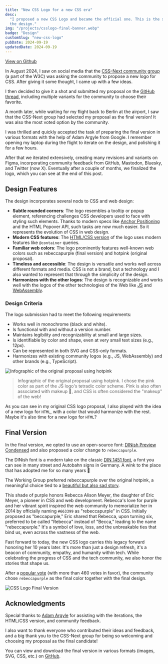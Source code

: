 ```yaml
---
title: "New CSS Logo for a new CSS era"
desc:
  "I proposed a new CSS Logo and became the official one. This is the story of how it happened and the thoughts behind
  the design."
img: "/projects/csslogo-final-banner.webp"
badge: "Design"
customSlug: "new-css-logo"
pubDate: 2024-09-19
updatedDate: 2024-09-19
---
```


<div class="mt-6 flex gap-4 flex-col sm:flex-row items-start">
  <a
    href="https://github.com/CSS-Next/logo.css"
    class="btn btn-gray btn-outline"
    target="_blank"
    rel="noopener noreferrer"
  >
    View on Github
  </a>
</div>

In August 2024, I saw on social media that the
[CSS-Next community group](https://lists.w3.org/Archives/Public/www-archive/2023Nov/att-0002/CSS-Next_Community_Group.pdf)
(a part of the W3C) was asking the community to propose a new logo for CSS. After giving it some thought, I came up with
a few ideas.

I then decided to give it a shot and submitted my proposal on the
[GitHub thread](https://github.com/CSS-Next/css-next/issues/105#issuecomment-2287469583), including multiple variants
for the community to choose their favorite.

A month later, while waiting for my flight back to Berlin at the airport, I saw that the CSS-Next group had selected my
proposal as the final version! It was also the most voted option by the community.

I was thrilled and quickly accepted the task of preparing the final version in various formats with the help of Adam
Argyle from Google. I remember opening my laptop during the flight to iterate on the design, and polishing it for a few
hours.

After that we iterated extensively, creating many revisions and variants on Figma, incorporating community feedback from
GitHub, Mastodon, Bluesky, and Twitter (now X). Eventually after a couple of months, we finalized the logo, which you
can see at the end of this post.

## Design Features

The design incorporates several nods to CSS and web design:

- **Subtle rounded corners**: The logo resembles a tooltip or popup element, referencing challenges CSS developers used
  to face with styling such elements. Thanks to modern specs like
  [Anchor Positioning](https://developer.mozilla.org/en-US/docs/Web/CSS/CSS_anchor_positioning) and the HTML Popover
  API, such tasks are now much easier. So it represents the evolution of CSS in web design.
- **Modern CSS features**: The [HTML/CSS version](https://codepen.io/argyleink/pen/qBegwRB) of the logo uses modern
  features like `@container` queries.
- **Familiar web colors**: The logo prominently features well-known web colors such as
  <span class="bg-[rebeccapurple] text-white p-1 font-mono">rebeccapurple</span> (final version) and
  <span class="bg-[hotpink] text-black p-1 font-mono">hotpink</span> (original proposal).
- **Timeless and accessible**: The design is versatile and works well across different formats and media. CSS is not a
  brand, but a technology and I also wanted to represent that through the simplicity of the design.
- **Harmonizes with the other logos**: The design is recognizable and works well with the logos of the other
  technologies of the Web like [JS](https://github.com/voodootikigod/logo.js) and
  [WebAssembly](https://github.com/WebAssembly/logo.webassembly).

### Design Criteria

The logo submission had to meet the following requirements:

- Works well in monochrome (black and white).
- Is functional with and without a version number.
- Maintains legibility and recognizability at small and large sizes.
- Is identifiable by color and shape, even at very small text sizes (e.g., 12px).
- Can be represented in both SVG and CSS-only formats.
- Harmonizes with existing community logos (e.g., JS, WebAssembly) and other brands (e.g., TypeScript).

![Infographic of the original proposal using hotpink](/projects/csslogo-infographic2.webp)

> Infographic of the original proposal using hotpink. I chose the pink color as part of the JS logo's tetradic color
> scheme. Pink is also often associated with makeup 💅, and CSS is often considered the "makeup" of the web!

As you can see in my original CSS logo proposal, I also played with the idea of a new logo for `HTML`, with a color that
would harmonize with the rest. Maybe it's also time for a new logo for `HTML`?

## Final Version

In the final version, we opted to use an open-source font:
[DINish Preview Condensed](https://github.com/playbeing/dinish) and also proposed a color change to `rebeccapurple`.

The DINish font is a modern take on the classic [DIN 1451 font](https://de.wikipedia.org/wiki/DIN_1451), a font you can
see in many street and Autobahn signs in Germany. A wink to the place that has adopted me for so many years 🙂

The Working Group preferred <span class="bg-[rebeccapurple] text-white p-1 font-mono">rebeccapurple</span> over the
original hotpink, a meaningful choice tied to a
[beautiful but also sad story](https://meyerweb.com/eric/thoughts/2014/06/19/rebeccapurple/).

This shade of purple honors Rebecca Alison Meyer, the daughter of Eric Meyer, a pioneer in CSS and web development.
Rebecca's love for purple and her vibrant spirit inspired the web community to memorialize her in 2014 by officially
naming `#663399` as "rebeccapurple" in CSS. Initially proposed as "beccapurple," Eric shared that Rebecca, upon turning
six, preferred to be called "Rebecca" instead of "Becca," leading to the name "rebeccapurple." It's a symbol of love,
loss, and the unbreakable ties that bind us, even across the vastness of the web.

Fast forward to today, the new CSS logo carries this legacy forward honoring her 10 years later. It's more than just a
design refresh, it's a beacon of community, empathy, and humanity within tech. While celebrating the progress of CSS and
the tech community, we also honor the stories that shape us.

After a [popular vote](https://github.com/CSS-Next/css-next/issues/105#issuecomment-2445341089) (with more than 460
votes in favor), the community chose `rebeccapurple` as the final color together with the final design.

<img src="/projects/csslogo-final.png" alt="CSS Logo Final Version" class="w-72 h-auto aspect-square max-w-full" />

## Acknowledgments

Special thanks to [Adam Argyle](https://nerdy.dev/) for assisting with the iterations, the HTML/CSS version, and
community feedback.

I also want to thank everyone who contributed their ideas and feedback, and a big thank you to the CSS-Next group for
being so welcoming and choosing my proposal as the final candidate!

You can view and download the final version in various formats (images, SVG, CSS, etc.) on
[GitHub](https://github.com/CSS-Next/logo.css).
